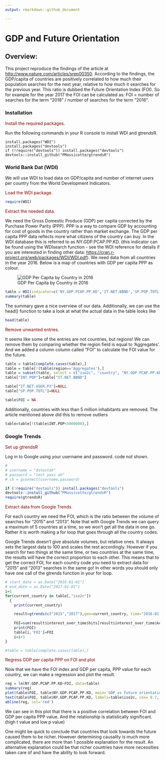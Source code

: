 ```yaml
---
output: rmarkdown::github_document

---
```

GDP and Future Orientation
========================================================

## Overview:

This project reproduce the findings of the article at <http://www.nature.com/articles/srep00350>. According to the findings, the GDP/capita of countries are positively correlated to how much their population searches for the next year, relative to how much it searches for the previous year. This ratio is dubbed the Future Orientation Index (FOI). So for example for the year 2017 the FOI can be calculated as: FOI = number of searches for the term "2018" / number of searches for the term "2016".


### Installation

<span style="color:maroon">
Install the required packages.
<span>

Run the following commands in your R console to install WDI and gtrendsR.

```
install.packages("WDI")
install.packages("devtools")
if (!require("devtools")) install.packages("devtools")
devtools::install_github("PMassicotte/gtrendsR")
```

### World Bank Dat (WDI)

We will use WDI to load data on GDP/capita and number of internet users per country from the World Development Indicators.

<span style="color:maroon">
Load the WDI package.
<span>

```r
require(WDI)
```

<span style="color:maroon">
Extract the needed data.
</span>

We need the Gross Domestic Produce (GDP) per capita corrected by the Purchase Power Parity (PPP). PPP is a way to compare GDP by accounting for cost of goods in the country rather than market exchange. The GDP per capita PPP data reflects more what citizens of the country can buy. In the WDI database this is referred to as NY.GDP.PCAP.PP.KD. (this indicator can be found using the WDIsearch function - see the WDI reference for details if you are interested in finding other data: <https://cran.r-project.org/web/packages/WDI/WDI.pdf>). We need data from all countries in the year 2016. Below is a map of countries with GDP per capita PPP as colour.

![GDP Per Capita by Country in 2016](GDPPPP.png)

```r
table = WDI(indicator=c('NY.GDP.PCAP.PP.KD','IT.NET.BBND','SP.POP.TOTL'), country='all', start = 2016, end = 2016, extra = TRUE)
summary(table)
```

The summary gave a nice overview of our data. Additionally, we can use the head() function to take a look at what the actual data in the table looks like

```r
head(table)
```

<span style="color:maroon">
Remove unwanted entries.
<span>

It seems like some of the entries are not countries, but regions! We can remove them by comparing whether the region field is equal to 'Aggregates'. And we added a column column called "FOI" to calculate the FOI value for the future.


```r
table = table[complete.cases(table),]
table = table[!(table$region=='Aggregates'),]
table = subset(table, select = c("iso2c", "country", "NY.GDP.PCAP.PP.KD", "IT.NET.BBND", "SP.POP.TOTL"))
table["INT.POP"]=table["IT.NET.BBND"]

table["IT.NET.USER.P3"]=NULL
table["SP.POP.TOTL"]=NULL

table$FOI = NA
```

Additionally, countries with less than 5 million inhabitants are removed. The article mentioned above did this to remove outliers
```r
table=table[!(table$INT.POP<5000000),]
```


### Google Trends

<span style="color:maroon">
Set up gtrendsR
<span>

Log in to Google using your username and password. code not shown.


```r
# 
# username = "dstestah"
# password = "test pass ah"
# ch = gconnect(username,password)

if (!require("devtools")) install.packages("devtools")
devtools::install_github("PMassicotte/gtrendsR")
require(gtrendsR)
```

<span style="color:maroon">
Extract data from Google Trends.
<span>

For each country we need the FOI, which is the ratio between the volume of searches for "2015" and "2013". Note that with Google Trends we can query a maximum of 5 countries at a time, so we won't get all the data in one go. Rather it is worth making a for loop that goes through all the country codes.

Google Trends doesn't give absolute volumes, but relative ones. It always sets the largest data to 100 and scales the rest accordingly. However if you search for two things at the same time, or two countries at the same time, the results will have the correct proportion to each other. This means that to get the correct FOI, for each country code you need to extract data for "2015" and "2013" searches in the same go! In other words you should only have one call of the gtrends function in your for loop.

```r
# start_date = as.Date("2016-01-01")
# end_date = as.Date("2017-01-01")
i=1
for(current_country in table[,"iso2c"])
  {
    print(current_country)

    result=gtrends(c("2015","2017"),geo=current_country, time="2016-01-01 2017-01-01")
    
    FOI=sum(result$interest_over_time$hits[result$interest_over_time$keyword=='2017'])/sum(result$interest_over_time$hits[result$interest_over_time$keyword=='2015'])
    print(FOI)
    table[i,'FOI']=FOI
    i=i+1
}

#table = table[complete.cases(table),]
```

<span style="color:maroon">
Regress GDP per capita PPP on FOI and plot
<span>

Now that we have the FOI index and GDP per capita, PPP value for each country, we can make a regression and plot the result. 

```r
reg = lm(NY.GDP.PCAP.PP.KD~FOI, data=table)
summary(reg)
plot(table$FOI, table$NY.GDP.PCAP.PP.KD, main='GDP vs Future orientation', ylab='GDP per capita PPP', xlab='Future Orientation Index')
text(table$FOI, table$NY.GDP.PCAP.PP.KD, labels=table$iso2c, cex= 0.7, pos=3)
abline(reg, col='red')
```

We can see in this plot that there is a positive correlation between FOI and GDP per capita PPP value. And the relationship is statistically significant. (high t value and low p value)

One might be quick to conclude that countries that look towards the future caused them to be richer. However determining causality is much more complicated, there are more than 1 possible explanation for the result. An alternative explanation could be that richer countries have more necessities taken care of and have the ability to look forward.




